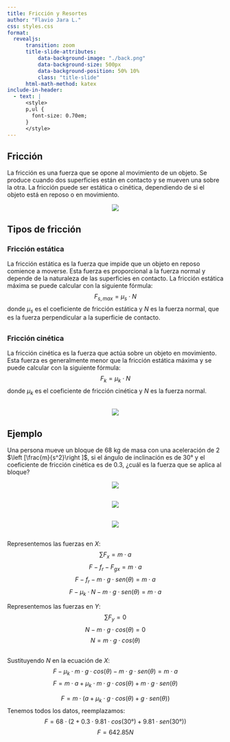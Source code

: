 ```yaml
---
title: Fricción y Resortes
author: "Flavio Jara L."
css: styles.css
format:
  revealjs:
      transition: zoom
      title-slide-attributes: 
          data-background-image: "./back.png"
          data-background-size: 500px
          data-background-position: 50% 10%
          class: "title-slide"
      html-math-method: katex
include-in-header:
  - text: |
      <style>
      p,ul {
        font-size: 0.70em;
      }
      </style>
---
```


## Fricción
La fricción es una fuerza que se opone al movimiento de un objeto. Se produce cuando dos superficies están en contacto y se mueven una sobre la otra. La fricción puede ser estática o cinética, dependiendo de si el objeto está en reposo o en movimiento.

::: {style="text-align:center; width:70%; margin-left: auto; margin-right: auto;"}
![](./1.png)
:::

## Tipos de fricción

### Fricción estática
La fricción estática es la fuerza que impide que un objeto en reposo comience a moverse. Esta fuerza es proporcional a la fuerza normal y depende de la naturaleza de las superficies en contacto.
La fricción estática máxima se puede calcular con la siguiente fórmula:
$$
F_{s,max} = \mu_s \cdot N
$$
donde $\mu_s$ es el coeficiente de fricción estática y $N$ es la fuerza normal, que es la fuerza perpendicular a la superficie de contacto.

##
### Fricción cinética
La fricción cinética es la fuerza que actúa sobre un objeto en movimiento. Esta fuerza es generalmente menor que la fricción estática máxima y se puede calcular con la siguiente fórmula:
$$
F_k = \mu_k \cdot N
$$
donde $\mu_k$ es el coeficiente de fricción cinética y $N$ es la fuerza normal.

##

::: {style="text-align:center; width:100%; margin-left: auto; margin-right: auto;"}
![](./2.png)
:::

## Ejemplo
Una persona mueve un bloque de 68 kg de masa con una aceleración de 2 $\left [\frac{m}{s^2}\right ]$, si el ángulo de inclinación es de 30° y el coeficiente de fricción cinética es de 0.3, ¿cuál es la fuerza que se aplica al bloque?

::: {style="text-align:center; width:50%; margin-left: auto; margin-right: auto;"}
![](./3.png)
:::

##

::: {style="text-align:center; width:100%; margin-left: auto; margin-right: auto;"}
![](./4.png)
:::

##


::: {style="text-align:center; width:100%; margin-left: auto; margin-right: auto;"}
![](./5.png)
:::

##
Representemos las fuerzas en $X$:
$$ \sum F_x = m \cdot a $$
$$ F - f_r - F_{gx} = m \cdot a $$
$$ F - f_r - m \cdot g \cdot sen(\theta) = m \cdot a $$
$$ F - \mu_k \cdot N - m \cdot g \cdot sen(\theta) = m \cdot a $$

Representemos las fuerzas en $Y$:
$$ \sum F_y = 0 $$
$$ N - m \cdot g \cdot cos(\theta) = 0 $$
$$ N = m \cdot g \cdot cos(\theta) $$

##
Sustituyendo $N$ en la ecuación de $X$:
$$ F - \mu_k \cdot m \cdot g \cdot cos(\theta) - m \cdot g \cdot sen(\theta) = m \cdot a $$
$$ F = m \cdot a + \mu_k \cdot m \cdot g \cdot cos(\theta) + m \cdot g \cdot sen(\theta) $$

$$ F = m \cdot (a + \mu_k \cdot g \cdot cos(\theta) + g \cdot sen(\theta)) $$
Tenemos todos los datos, reemplazamos:
$$ F = 68 \cdot (2 + 0.3 \cdot 9.81 \cdot cos(30°) + 9.81 \cdot sen(30°)) $$
$$ F = 642.85 N $$
